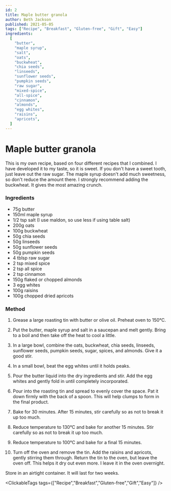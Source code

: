 ```yaml
---
id: 2
title: Maple butter granola
author: Beth Jackson
published: 2021-05-05
tags: ["Recipe", "Breakfast", "Gluten-free", "Gift", "Easy"]
ingredients:
  [
    "butter",
    "maple syrup",
    "salt",
    "oats",
    "buckwheat",
    "chia seeds",
    "linseeds",
    "sunflower seeds",
    "pumpkin seeds",
    "raw sugar",
    "mixed-spice",
    "all-spice",
    "cinnamon",
    "almonds",
    "egg whites",
    "raisins",
    "apricots",
  ]
---
```


# Maple butter granola

<BlogTextWrapper>

This is my own recipe, based on four different recipes that I combined. I have developed it to my taste, so it is sweet. If you don't have a sweet tooth, just leave out the raw sugar. The maple syrup doesn't add much sweetness, so don't reduce the amount there. I strongly recommend adding the buckwheat. It gives the most amazing crunch.

</BlogTextWrapper>

<BlogTextWrapper>

### Ingredients

- 75g butter
- 150ml maple syrup
- 1/2 tsp salt (I use maldon, so use less if using table salt)
- 200g oats
- 100g buckwheat
- 50g chia seeds
- 50g linseeds
- 50g sunflower seeds
- 50g pumpkin seeds
- 4 tblsp raw sugar
- 2 tsp mixed spice
- 2 tsp all spice
- 2 tsp cinnamon
- 150g flaked or chopped almonds
- 3 egg whites
- 100g raisins
- 100g chopped dried apricots

</BlogTextWrapper>

<BlogTextWrapper>

### Method

1. Grease a large roasting tin with butter or olive oil. Preheat oven to 150°C.

2. Put the butter, maple syrup and salt in a saucepan and melt gently. Bring to a boil and then take off the heat to cool a little.

3. In a large bowl, combine the oats, buckwheat, chia seeds, linseeds, sunflower seeds, pumpkin seeds, sugar, spices, and almonds. Give it a good stir.

4. In a small bowl, beat the egg whites until it holds peaks.

5. Pour the butter liquid into the dry ingredients and stir. Add the egg whites and gently fold in until completely incorporated.

6. Pour into the roasting tin and spread to evenly cover the space. Pat it down firmly with the back of a spoon. This will help clumps to form in the final product.

7. Bake for 30 minutes. After 15 minutes, stir carefully so as not to break it up too much.

<Timer inputHours={0} inputMinutes={30} inputSeconds={0} />

8. Reduce temperature to 130°C and bake for another 15 minutes. Stir carefully so as not to break it up too much.

<Timer inputHours={0} inputMinutes={15} inputSeconds={0} />

9. Reduce temperature to 100°C and bake for a final 15 minutes.

<Timer inputHours={0} inputMinutes={15} inputSeconds={0} />

10. Turn off the oven and remove the tin. Add the raisins and apricots, gently stirring them through. Return the tin to the oven, but leave the oven off. This helps it dry out even more. I leave it in the oven overnight.

Store in an airtight container. It will last for two weeks.

</BlogTextWrapper>

<ClickableTags tags={["Recipe","Breakfast","Gluten-free","Gift","Easy"]} />
